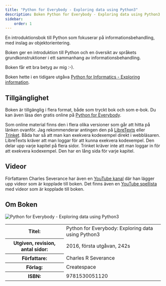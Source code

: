 ```yaml
---
title: "Python for Everybody - Exploring data using Python3" 
description: Boken Python for Everybody - Exploring data using Python3.
sidebar:
    order: 1
---
```



En introduktionsbok till Python som fokuserar på informationsbehandling, med inslag av objektorientering. 

Boken ger en introduktion till Python och en översikt av språkets grundkonstruktioner i ett sammanhang av informationsbehandling.

Boken får ett bra betyg av mig :-).

Boken hette i en tidigare utgåva [Python for Informatics - Exploring information](kunskap/boken-python-for-informatics-exploring-information).



## Tillgänglighet
Boken är tillgänglig i flera format, både som tryckt bok och som e-bok. Du kan även läsa den gratis online på [Python for Everybody](https://www.py4e.com/book).

Som online material finns den i flera olika versioner som går att hitta på länken ovanför. Jag rekommenderar antingen den på [LibreTexts](https://eng.libretexts.org/Bookshelves/Computer_Science/Programming_Languages/Python_for_Everybody_(Severance)) eller [Trinket](https://books.trinket.io/pfe/index.html). Båda har så att man kan exekvera kodexempel direkt i webbläsaren. LibreTexts kräver att man loggar för att kunna exekvera kodexempel. Den delar upp varje kapitel på flera sidor. Trinket kräver inte att man loggar in för att exekvera kodexempel. Den har en lång sida för varje kapitel.


## Videor

Författaren Charles Severance har även en [YouTube kanal](https://www.youtube.com/user/csev) där han lägger upp videor som är kopplade till boken. Det finns även en [YouTube spellista](https://www.youtube.com/playlist?list=PLlRFEj9H3Oj7Bp8-DfGpfAfDBiblRfl5p) med videor som är kopplade till boken.



## Om Boken

<Image 
    src={pfeImage} alt="Python for Everybody - Exploring data using Python3"
/>

<table>
<tr><th>Titel:</th><td>Python for Everybody: Exploring data using Python3</td></tr>
<tr><th>Utgiven, revision, antal sidor:</th><td>2016, första utgåvan, 242s</td></tr>
<tr><th>Författare:</th><td>Charles R Severance </td></tr>
<tr><th>Förlag:</th><td>Createspace</td></tr>
<tr><th>ISBN:</th><td>9781530051120</td></tr>
</table>
